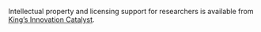 <!-- Who do researchers talk to for copyright and IP help? Got a website? -->

Intellectual property and licensing support for researchers is available from [King's Innovation Catalyst](https://www.kcl.ac.uk/research/kings-innovation-catalyst/how-to-work-with-us/ip-licensing).
